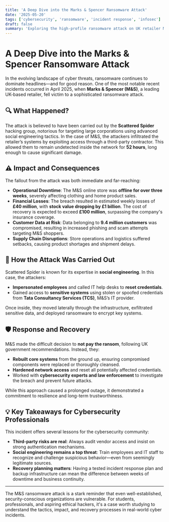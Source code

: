 ```yaml
---
title: 'A Deep Dive into the Marks & Spencer Ransomware Attack'
date: '2025-05-20'
tags: ['cybersecurity', 'ransomware', 'incident response', 'infosec']
draft: false
summary: 'Exploring the high-profile ransomware attack on UK retailer Marks & Spencer, the methods used by hackers, and the broader lessons for cybersecurity professionals.'
---
```


# A Deep Dive into the Marks & Spencer Ransomware Attack

In the evolving landscape of cyber threats, ransomware continues to dominate headlines—and for good reason. One of the most notable recent incidents occurred in April 2025, when **Marks & Spencer (M&S)**, a leading UK-based retailer, fell victim to a sophisticated ransomware attack.

## 🔍 What Happened?

The attack is believed to have been carried out by the **Scattered Spider** hacking group, notorious for targeting large corporations using advanced social engineering tactics. In the case of M&S, the attackers infiltrated the retailer’s systems by exploiting access through a third-party contractor. This allowed them to remain undetected inside the network for **52 hours**, long enough to cause significant damage.

## ⚠️ Impact and Consequences

The fallout from the attack was both immediate and far-reaching:

- **Operational Downtime**: The M&S online store was **offline for over three weeks**, severely affecting clothing and home product sales.
- **Financial Losses**: The breach resulted in estimated weekly losses of **£40 million**, with **stock value dropping by £1 billion**. The cost of recovery is expected to exceed **£100 million**, surpassing the company's insurance coverage.
- **Customer Data at Risk**: Data belonging to **9.4 million customers** was compromised, resulting in increased phishing and scam attempts targeting M&S shoppers.
- **Supply Chain Disruptions**: Store operations and logistics suffered setbacks, causing product shortages and shipment delays.

## 🧠 How the Attack Was Carried Out

Scattered Spider is known for its expertise in **social engineering**. In this case, the attackers:

- **Impersonated employees** and called IT help desks to **reset credentials**.
- Gained access to **sensitive systems** using stolen or spoofed credentials from **Tata Consultancy Services (TCS)**, M&S’s IT provider.

Once inside, they moved laterally through the infrastructure, exfiltrated sensitive data, and deployed ransomware to encrypt key systems.

## 🛡️ Response and Recovery

M&S made the difficult decision to **not pay the ransom**, following UK government recommendations. Instead, they:

- **Rebuilt core systems** from the ground up, ensuring compromised components were replaced or thoroughly cleansed.
- **Hardened network access** and reset all potentially affected credentials.
- Worked with **cybersecurity experts and law enforcement** to investigate the breach and prevent future attacks.

While this approach caused a prolonged outage, it demonstrated a commitment to resilience and long-term trustworthiness.

## 💡 Key Takeaways for Cybersecurity Professionals

This incident offers several lessons for the cybersecurity community:

- **Third-party risks are real**: Always audit vendor access and insist on strong authentication mechanisms.
- **Social engineering remains a top threat**: Train employees and IT staff to recognize and challenge suspicious behavior—even from seemingly legitimate sources.
- **Recovery planning matters**: Having a tested incident response plan and backup infrastructure can mean the difference between weeks of downtime and business continuity.

---

The M&S ransomware attack is a stark reminder that even well-established, security-conscious organizations are vulnerable. For students, professionals, and aspiring ethical hackers, it's a case worth studying to understand the tactics, impact, and recovery processes in real-world cyber incidents.

